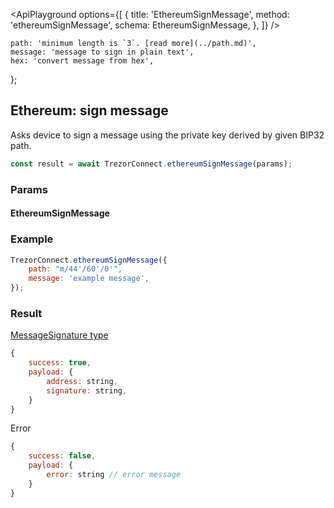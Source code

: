 

<ApiPlayground
    options={[
        {
            title: 'EthereumSignMessage',
            method: 'ethereumSignMessage',
            schema: EthereumSignMessage,
        },
    ]}
/>

    path: 'minimum length is `3`. [read more](../path.md)',
    message: 'message to sign in plain text',
    hex: 'convert message from hex',
};

## Ethereum: sign message

Asks device to sign a message using the private key derived by given BIP32 path.

```javascript
const result = await TrezorConnect.ethereumSignMessage(params);
```

### Params

#### EthereumSignMessage

<ParamsTable schema={EthereumSignMessage} descriptions={paramDescriptions} />

### Example

```javascript
TrezorConnect.ethereumSignMessage({
    path: "m/44'/60'/0'",
    message: 'example message',
});
```

### Result

[MessageSignature type](https://github.com/trezor/trezor-suite/blob/develop/packages/protobuf/src/messages.ts)

```javascript
{
    success: true,
    payload: {
        address: string,
        signature: string,
    }
}
```

Error

```javascript
{
    success: false,
    payload: {
        error: string // error message
    }
}
```
